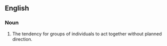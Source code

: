 ==English==

===Noun===
{{en-noun|-}}

# The tendency for groups of individuals to act together without planned direction.